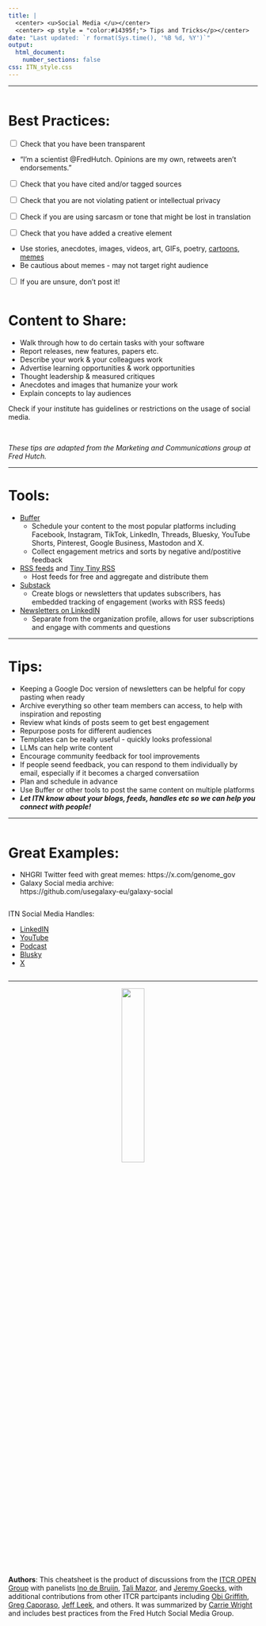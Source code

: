 ```yaml
---
title: |
  <center> <u>Social Media </u></center>
  <center> <p style = "color:#14395f;"> Tips and Tricks</p></center>
date: "Last updated: `r format(Sys.time(), '%B %d, %Y')`"
output:
  html_document:
    number_sections: false
css: ITN_style.css
---
```




<hr>


<div class="row">

<div class="column">

# Best Practices:

<input type="checkbox">  Check that you have been transparent 

  - “I’m a scientist @FredHutch. Opinions are my own, retweets aren't endorsements.”

<input type="checkbox">  Check that you have cited and/or tagged sources 

<input type="checkbox">  Check that you are not violating patient or intellectual privacy

<input type="checkbox">  Check if you are using sarcasm or tone that might be lost in translation

<input type="checkbox">  Check that you have added a creative element

  - Use stories, anecdotes, images, videos, art, GIFs, poetry, [cartoons](https://getavataaars.com/), [memes](https://giphy.com/categories/memes)
  - Be cautious about memes - may not target right audience

<input type="checkbox">  If you are unsure, don't post it!

</div>


<div class="column">
# Content to Share:
 
- Walk through how to do certain tasks with your software
- Report releases, new features, papers etc.
- Describe your work & your colleagues work
- Advertise learning opportunities & work opportunities
- Thought leadership & measured critiques
- Anecdotes and images that humanize your work
- Explain concepts to lay audiences

:::warning


Check if your institute has guidelines or restrictions on the usage of social media.

:::
</div>

<br>
_These tips are adapted from the Marketing and Communications group at Fred Hutch._
</div>
<hr>

# Tools:
- [Buffer](https://buffer.com/)
  - Schedule your content to the most popular platforms including Facebook, Instagram, TikTok, LinkedIn, Threads, Bluesky, YouTube Shorts, Pinterest, Google Business, Mastodon and X.
  - Collect engagement metrics and sorts by negative and/postitive feedback
- [RSS feeds](https://rss.com/blog/how-do-rss-feeds-work/) and [Tiny Tiny RSS](https://tt-rss.org/)
  - Host feeds for free and aggregate and distribute them
- [Substack](https://substack.com/about)
  - Create blogs or newsletters that updates subscribers, has embedded tracking of engagement (works with RSS feeds)
- [Newsletters on LinkedIN](https://www.linkedin.com/help/linkedin/answer/a517925)
  - Separate from the organization profile, allows for user subscriptions and engage with comments and questions

<hr>

# Tips:

- Keeping a Google Doc version of newsletters can be helpful for copy pasting when ready
- Archive everything so other team members can access, to help with inspiration and reposting
- Review what kinds of posts seem to get best engagement
- Repurpose posts for different audiences
- Templates can be really useful - quickly looks professional
- LLMs can help write content
- Encourage community feedback for tool improvements
- If people seend feedback, you can respond to them individually by email, especially if it becomes a charged conversatiion
- Plan and schedule in advance
- Use Buffer or other tools to post the same content on multiple platforms
- ***Let ITN know about your blogs, feeds, handles etc so we can help you connect with people!***

<hr>

<div class="row">

<div class="column">
# Great Examples:

- NHGRI Twitter feed with great memes: 
https://x.com/genome_gov
- Galaxy Social media archive:  
https://github.com/usegalaxy-eu/galaxy-social 

</div>

<div class="column">
::: Note
ITN Social Media Handles:

- [LinkedIN](https://www.linkedin.com/company/itcr-training-network) 
- [YouTube](https://www.youtube.com/@itcrtrainingnetwork2281) 
- [Podcast](https://www.buzzsprout.com/2219246) 
- [Blusky](https://bsky.app/profile/itcrtraining.bsky.social) 
- [X](https://twitter.com/itcrtraining)
:::
</div>
</div>
<hr>

<center>
<a href="https://www.itcrtraining.org/">
  <img src="https://lh4.googleusercontent.com/Ruv4YQB74Se9nv9WbELh69dVAJmJXSGOrsqJO0UdqaTjUIBFuWMMLMr0SOAWS7ggXrdjlVFx9noCBfbEwQrDAVcwFrCM3DNU6NbhogeQZ79mF7y2RMT81x1Q-GQKmUM65w=w1280" width = 30%>
</a>
</center>

<div class = "authors"> **Authors**: This cheatsheet is the product of discussions from the [ITCR OPEN Group](https://www.itcrtraining.org/open) with panelists [Ino de Bruijn](https://www.linkedin.com/in/inodb), 
[Tali Mazor](https://www.linkedin.com/in/talimazor/), and [Jeremy Goecks](https://www.moffitt.org/research-science/researchers/jeremy-goecks/), with additional contributions from other ITCR partcipants including [Obi Griffith](https://oncology.wustl.edu/people/obi-l-griffith-phd/), [Greg Caporaso](https://cap-lab.bio/), [Jeff Leek](https://jtleek.com/), and others. It was summarized by [Carrie Wright](https://www.itcrtraining.org/team) and includes best practices from the Fred Hutch Social Media Group. 
</div>

